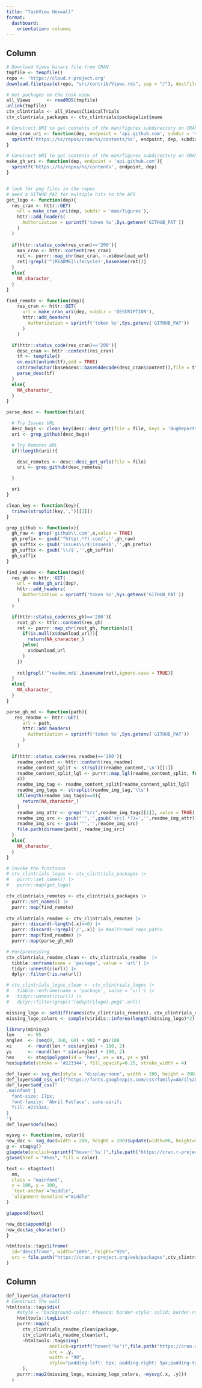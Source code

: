 ```yaml
---
title: "TaskView Hexwall"
format: 
  dashboard:
    orientation: columns
---
```


## Column {width=30%}

```r
# Download Views binary file from CRAN
tmpfile <- tempfile()
repo <- 'https://cloud.r-project.org'
download.file(paste(repo, "src/contrib/Views.rds", sep = "/"), destfile = tmpfile)

# Get packages on the task view
all_Views      <- readRDS(tmpfile)
unlink(tmpfile)
ctv_clintrials <- all_Views$ClinicalTrials
ctv_clintrials_packages <- ctv_clintrials$packagelist$name

# Construct URI to get contents of the man/figures subdirectory on CRAN GitHub
make_cran_uri <- function(dep, endpoint = 'api.github.com', subdir = 'man/figures'){
  sprintf('https://%s/repos/cran/%s/contents/%s', endpoint, dep, subdir)
}

# Construct URI to get contents of the man/figures subdirectory on CRAN GitHub
make_gh_uri <- function(dep, endpoint = 'api.github.com'){
  sprintf('https://%s/repos/%s/contents', endpoint, dep)
}


# look for png files in the repos
# need a GITHUB_PAT for multiple hits to the API
get_logo <- function(dep){
  res_cran <- httr::GET(
    url = make_cran_uri(dep, subdir = 'man/figures'),
    httr::add_headers(
      Authorization = sprintf('token %s',Sys.getenv('GITHUB_PAT'))
    )
  )
  
  if(httr::status_code(res_cran)=='200'){
    man_cran <- httr::content(res_cran)
    ret <- purrr::map_chr(man_cran, ~.x$download_url)
    ret[!grepl('^(README|lifecycle)',basename(ret))]
  }
  else{
    NA_character_
  }
}

find_remote <- function(dep){
    res_cran <- httr::GET(
      url = make_cran_uri(dep, subdir = 'DESCRIPTION'),
      httr::add_headers(
        Authorization = sprintf('token %s',Sys.getenv('GITHUB_PAT'))
      )
    )

  if(httr::status_code(res_cran)=='200'){
    desc_cran <- httr::content(res_cran)
    tf <- tempfile()
    on.exit(unlink(tf),add = TRUE)
    cat(rawToChar(base64enc::base64decode(desc_cran$content)),file = tf)
    parse_desc(tf)
  }
  else{
    NA_character_
  }
}

parse_desc <- function(file){

  # Try Issues URL
  desc_bugs <- clean_key(desc::desc_get(file = file, keys = 'BugReports'))
  uri <- grep_github(desc_bugs)

  # Try Remotes URL
  if(!length(uri)){

    desc_remotes <- desc::desc_get_urls(file = file)
    uri <- grep_github(desc_remotes)

  }

  uri
}

clean_key <- function(key){
  trimws(strsplit(key,',')[[1]])
}

grep_github <- function(x){
  gh_raw <- grep('github\\.com',x,value = TRUE)
  gh_prefix <- gsub('^http(.*?).com/','',gh_raw)
  gh_suffix <- gsub('issues\\/$|issues$','',gh_prefix)
  gh_suffix <- gsub('\\/$','',gh_suffix)
  gh_suffix
}

find_readme <- function(dep){
  res_gh <- httr::GET(
    url = make_gh_uri(dep),
    httr::add_headers(
      Authorization = sprintf('token %s',Sys.getenv('GITHUB_PAT'))
    )
  )

  if(httr::status_code(res_gh)=='200'){
    root_gh <- httr::content(res_gh)
    ret <- purrr::map_chr(root_gh, function(x){
      if(is.null(x$download_url)){
        return(NA_character_)
      }else(
        x$download_url
      )
    })
    
    ret[grepl('^readme.md$',basename(ret),ignore.case = TRUE)]
  }
  else{
    NA_character_
  }
}

parse_gh_md <- function(path){
   res_readme <- httr::GET(
      url = path,
      httr::add_headers(
        Authorization = sprintf('token %s',Sys.getenv('GITHUB_PAT'))
      )
    )

  if(httr::status_code(res_readme)=='200'){
    readme_content <- httr::content(res_readme)
    readme_content_split <- strsplit(readme_content,'\n')[[1]]
    readme_content_split_lgl <- purrr::map_lgl(readme_content_split, function(x) grepl('<img(.*?)>',
    x))
    readme_img_tag <- readme_content_split[readme_content_split_lgl]
    readme_img_tags <- strsplit(readme_img_tag,'\\s')
    if(length(readme_img_tags)==0){
      return(NA_character_)
    }
    readme_img_attr <- grep('^src',readme_img_tags[[1]], value = TRUE)
    readme_img_src <- gsub("'",'',gsub('src(.*?)=','',readme_img_attr))
    readme_img_src <- gsub('"','',readme_img_src)
    file.path(dirname(path), readme_img_src)
  }
  else{
    NA_character_
  }
}

# Invoke the functions
# ctv_clintrials_logos <- ctv_clintrials_packages |> 
#   purrr::set_names() |>
#   purrr::map(get_logo)

ctv_clintrials_remotes <- ctv_clintrials_packages |> 
  purrr::set_names() |>
  purrr::map(find_remote)
  
ctv_clintrials_readme <- ctv_clintrials_remotes |>
  purrr::discard(~length(.x)==0) |>
  purrr::discard(~!grepl('/',.x)) |> #malformed repo paths
  purrr::map(find_readme) |>
  purrr::map(parse_gh_md)

# Postprocessing
ctv_clintrials_readme_clean <- ctv_clintrials_readme  |> 
  tibble::enframe(name = 'package', value = 'url') |>
  tidyr::unnest(c(url)) |>
  dplyr::filter(!is.na(url))

# ctv_clintrials_logos_clean <- ctv_clintrials_logos |> 
#   tibble::enframe(name = 'package', value = 'url') |>
#   tidyr::unnest(c(url)) |>
#   dplyr::filter(grepl('(adaptr|logo).png$',url))

missing_logo <- setdiff(names(ctv_clintrials_remotes), ctv_clintrials_readme_clean$package)
missing_logo_colors <- sample(viridis::inferno(length(missing_logo)*2), length(missing_logo))
```

```r
library(minisvg)
len     <- 95
angles  <- (seq(0, 360, 60) + 90) * pi/180
xs      <- round(len * cos(angles) + 100, 2)
ys      <- round(len * sin(angles) + 100, 2)
hex     <- stag$polygon(id = 'hex', xs = xs, ys = ys)
hex$update(stroke = '#223344', fill_opacity=0.25, stroke_width = 4)

def_layer <- svg_doc(style = "display:none", width = 200, height = 200)$update(width=90, height=90)
def_layer$add_css_url("https://fonts.googleapis.com/css?family=Abril%20Fatface")
def_layer$add_css("
.mainfont {
  font-size: 17px;
  font-family: 'Abril Fatface', sans-serif;
  fill: #223344;
}
")
def_layer$defs(hex)
```


```r
mysvg <- function(nm, color){
new_doc <- svg_doc(width = 200, height = 200)$update(width=90, height=90)
g <- stag$g()
g$update(onclick=sprintf("hover('%s')",file.path("https://cran.r-project.org/web/packages",nm)))
g$use(href = "#hex", fill = color)

text <- stag$text(
  nm,
  class = "mainfont",
  x = 100, y = 100,
  `text-anchor`="middle",
  `alignment-baseline`="middle"
)

g$append(text)

new_doc$append(g)
new_doc$as_character()
}

```

```r
htmltools::tags$iframe(
  id="descIframe", width="100%", height="95%",
  src = file.path("https://cran.r-project.org/web/packages",ctv_clintrials_readme_clean$package[1])
)
```

## Column {width=60%}

```r
def_layer$as_character()
# Construct the wall
htmltools::tags$div(
    #style = "background-color: #feeacd; border-style: solid; border-radius: 10px; border-color: #000; border-width: 1px;",
    htmltools::tagList(
    purrr::map2(
      ctv_clintrials_readme_clean$package, 
      ctv_clintrials_readme_clean$url, 
      ~htmltools::tags$img(
                onclick=sprintf("hover('%s')",file.path("https://cran.r-project.org/web/packages",.x)),
                src = .y, 
                width = "90", 
                style="padding-left: 5px; padding-right: 5px;padding-top: 2px; padding-bottom: 2px;")
      ),
    purrr::map2(missing_logo, missing_logo_colors, ~mysvg(.x, .y)))
  )
```

```{=html}
<script>
function hover(uri) {
    document.getElementById('descIframe').src = uri;
}
</script>
```
